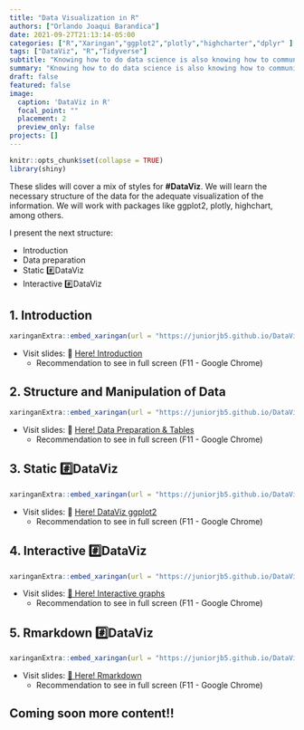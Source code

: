 ```yaml
---
title: "Data Visualization in R"
authors: ["Orlando Joaqui Barandica"] 
date: 2021-09-27T21:13:14-05:00
categories: ["R","Xaringan","ggplot2","plotly","highcharter","dplyr" ]
tags: ["DataViz", "R","Tidyverse"]
subtitle: "Knowing how to do data science is also knowing how to communicate. Effective communication is the cornerstone of impactful data science. Either teaching data-related skills or reporting the latest results obtained in our statistical processes."
summary: "Knowing how to do data science is also knowing how to communicate. Effective communication is the cornerstone of impactful data science. Either teaching data-related skills or reporting the latest results obtained in our statistical processes."
draft: false
featured: false
image:
  caption: 'DataViz in R'
  focal_point: ""
  placement: 2
  preview_only: false
projects: []
---
```


```r
knitr::opts_chunk$set(collapse = TRUE)
library(shiny)


```


These slides will cover a mix of styles for **#DataViz**. We will learn the necessary structure of the data for the adequate visualization of the information. We will work with packages like ggplot2, plotly, highchart, among others.

I present the next structure:

* Introduction
* Data preparation
* Static #️⃣DataViz
* Interactive #️⃣DataViz


## 1. Introduction

```r
xaringanExtra::embed_xaringan(url = "https://juniorjb5.github.io/DataViz/1_Intro/1_Intro.html#1", ratio = "16:9")
```


* Visit slides: 🔗 [Here! Introduction](https://juniorjb5.github.io/DataViz/1_Intro/1_Intro.html#1)
    - Recommendation to see in full screen (F11 - Google Chrome)



## 2. Structure and Manipulation of Data

```r
xaringanExtra::embed_xaringan(url = "https://juniorjb5.github.io/DataViz/2_Data/2_Data.html#1", ratio = "16:9")
```


* Visit slides: 🔗 [Here! Data Preparation & Tables](https://juniorjb5.github.io/DataViz/2_Data/2_Data.html#1)
    - Recommendation to see in full screen (F11 - Google Chrome)



## 3. Static #️⃣DataViz

```r
xaringanExtra::embed_xaringan(url = "https://juniorjb5.github.io/DataViz/3_ggplot2/3_ggplot2.html#1", ratio = "16:9")
```


* Visit slides: 🔗 [Here! DataViz ggplot2](https://juniorjb5.github.io/DataViz/3_ggplot2/3_ggplot2.html#1)
    - Recommendation to see in full screen (F11 - Google Chrome)
    



## 4. Interactive #️⃣DataViz

```r
xaringanExtra::embed_xaringan(url = "https://juniorjb5.github.io/DataViz/4_InteractiveR/4_Interactive.html", ratio = "16:9")
```




* Visit slides: [🔗 Here! Interactive graphs](https://juniorjb5.github.io/DataViz/4_InteractiveR/4_Interactive.html#1)
    - Recommendation to see in full screen (F11 - Google Chrome)




## 5. Rmarkdown #️⃣DataViz

```r
xaringanExtra::embed_xaringan(url = "https://juniorjb5.github.io/DataViz/5_Rmarkdown/Class_Rmarkdonw.html#1", ratio = "16:9")
```


* Visit slides: [🔗 Here! Rmarkdown](https://juniorjb5.github.io/DataViz/5_Rmarkdown/Class_Rmarkdonw.html#1)
    - Recommendation to see in full screen (F11 - Google Chrome)



## Coming soon more content!!



